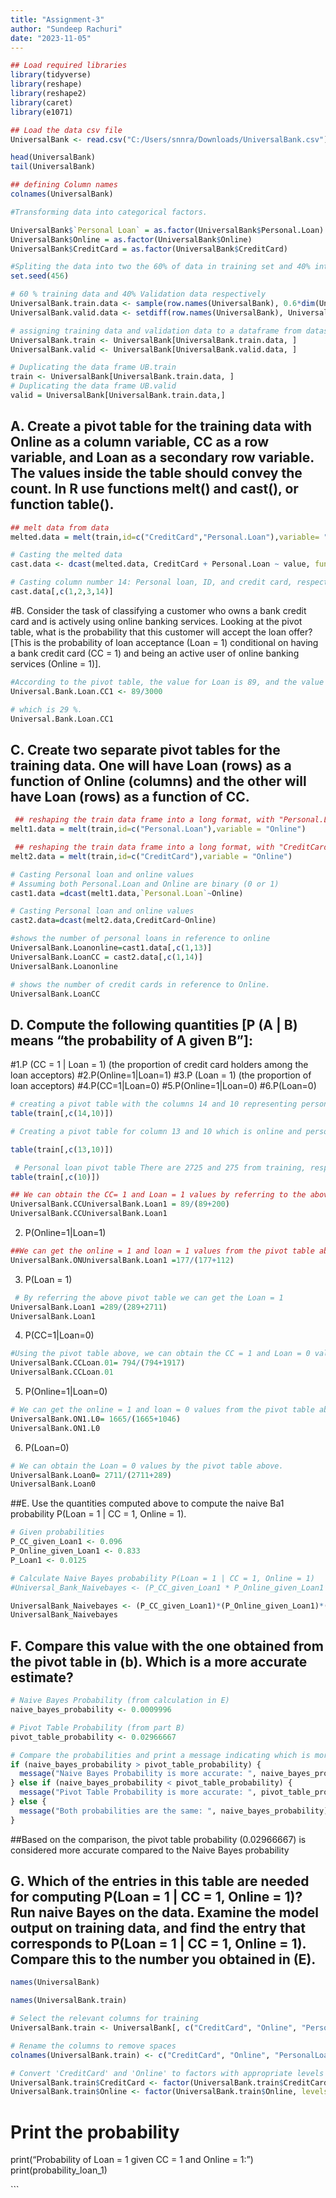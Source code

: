 ---
title: "Assignment-3"
author: "Sundeep Rachuri"
date: "2023-11-05"
---

```{r}
## Load required libraries
library(tidyverse)
library(reshape)
library(reshape2)
library(caret)
library(e1071)

## Load the data csv file
UniversalBank <- read.csv("C:/Users/snnra/Downloads/UniversalBank.csv")

head(UniversalBank)
tail(UniversalBank)
```

```{r}
## defining Column names
colnames(UniversalBank)

#Transforming data into categorical factors.

UniversalBank$`Personal Loan` = as.factor(UniversalBank$Personal.Loan)
UniversalBank$Online = as.factor(UniversalBank$Online)
UniversalBank$CreditCard = as.factor(UniversalBank$CreditCard)
```

```{r}
#Spliting the data into two the 60% of data in training set and 40% into validation set
set.seed(456)

# 60 % training data and 40% Validation data respectively
UniversalBank.train.data <- sample(row.names(UniversalBank), 0.6*dim(UniversalBank)[1])
UniversalBank.valid.data <- setdiff(row.names(UniversalBank), UniversalBank.train.data)

# assigning training data and validation data to a dataframe from dataset respectively
UniversalBank.train <- UniversalBank[UniversalBank.train.data, ]
UniversalBank.valid <- UniversalBank[UniversalBank.valid.data, ]

# Duplicating the data frame UB.train
train <- UniversalBank[UniversalBank.train.data, ]
# Duplicating the data frame UB.valid
valid = UniversalBank[UniversalBank.train.data,]
```

## A. Create a pivot table for the training data with Online as a column variable, CC as a row variable, and Loan as a secondary row variable. The values inside the table should convey the count. In R use functions melt() and cast(), or function table().

```{r}
## melt data from data
melted.data = melt(train,id=c("CreditCard","Personal.Loan"),variable= "Online")

# Casting the melted data
cast.data <- dcast(melted.data, CreditCard + Personal.Loan ~ value, fun.aggregate = length)

# Casting column number 14: Personal loan, ID, and credit card, respectively
cast.data[,c(1,2,3,14)]
```

#B. Consider the task of classifying a customer who owns a bank credit card and is actively using online banking services. Looking at the pivot table, what is the probability that this customer will accept the loan offer? [This is the probability of loan acceptance (Loan = 1) conditional on having a bank credit card (CC = 1) and being an active user of online banking services (Online = 1)].

```{r}
#According to the pivot table, the value for Loan is 89, and the value for CC is 
Universal.Bank.Loan.CC1 <- 89/3000

# which is 29 %.
Universal.Bank.Loan.CC1
```
## C. Create two separate pivot tables for the training data. One will have Loan (rows) as a function of Online (columns) and the other will have Loan (rows) as a function of CC.

```{r}
 ## reshaping the train data frame into a long format, with "Personal.Loan" as an identifier and "Online" as a variable to be melted
melt1.data = melt(train,id=c("Personal.Loan"),variable = "Online")

 ## reshaping the train data frame into a long format, with "CreditCard" as an identifier and "Online" as a variable to be melted
melt2.data = melt(train,id=c("CreditCard"),variable = "Online")
```

```{r}
# Casting Personal loan and online values
# Assuming both Personal.Loan and Online are binary (0 or 1)
cast1.data =dcast(melt1.data,`Personal.Loan`~Online) 

# Casting Personal loan and online values
cast2.data=dcast(melt2.data,CreditCard~Online)
```

```{r}
#shows the number of personal loans in reference to online
UniversalBank.Loanonline=cast1.data[,c(1,13)]
UniversalBank.LoanCC = cast2.data[,c(1,14)]
UniversalBank.Loanonline
```
```{r}

# shows the number of credit cards in reference to Online.
UniversalBank.LoanCC

```
## D. Compute the following quantities [P (A | B) means “the probability of A given B”]:
#1.P (CC = 1 | Loan = 1) (the proportion of credit card holders among the loan acceptors) #2.P(Online=1|Loan=1) 
#3.P (Loan = 1) (the proportion of loan acceptors)
#4.P(CC=1|Loan=0)
#5.P(Online=1|Loan=0)
#6.P(Loan=0)

```{r}
# creating a pivot table with the columns 14 and 10 representing personal loan
table(train[,c(14,10)])
```
```{r}
# Creating a pivot table for column 13 and 10 which is online and personal loan

table(train[,c(13,10)])
```

```{r}
 # Personal loan pivot table There are 2725 and 275 from training, respectively
table(train[,c(10)])
```
```{r}
## We can obtain the CC= 1 and Loan = 1 values by referring to the above p
UniversalBank.CCUniversalBank.Loan1 = 89/(89+200)
UniversalBank.CCUniversalBank.Loan1
```
2. P(Online=1|Loan=1)

```{r}
##We can get the online = 1 and loan = 1 values from the pivot table aboveUB.ONUB.Loan1
UniversalBank.ONUniversalBank.Loan1 =177/(177+112)
```


3. P(Loan = 1)

```{r}
 # By referring the above pivot table we can get the Loan = 1
UniversalBank.Loan1 =289/(289+2711)
UniversalBank.Loan1
```


4. P(CC=1|Loan=0)

```{r}

#Using the pivot table above, we can obtain the CC = 1 and Loan = 0 values
UniversalBank.CCLoan.01= 794/(794+1917) 
UniversalBank.CCLoan.01
```

5. P(Online=1|Loan=0)

```{r}
# We can get the online = 1 and loan = 0 values from the pivot table above.
UniversalBank.ON1.L0= 1665/(1665+1046)
UniversalBank.ON1.L0
```

6. P(Loan=0)

```{r}
# We can obtain the Loan = 0 values by the pivot table above.
UniversalBank.Loan0= 2711/(2711+289)
UniversalBank.Loan0
```
##E. Use the quantities computed above to compute the naive Ba1 probability P(Loan = 1 | CC = 1, Online = 1).

```{r}
# Given probabilities
P_CC_given_Loan1 <- 0.096
P_Online_given_Loan1 <- 0.833
P_Loan1 <- 0.0125

# Calculate Naive Bayes probability P(Loan = 1 | CC = 1, Online = 1)
#Universal_Bank_Naivebayes <- (P_CC_given_Loan1 * P_Online_given_Loan1 * P_Loan1) / (P_CC * P_Online)

UniversalBank_Naivebayes <- (P_CC_given_Loan1)*(P_Online_given_Loan1)*(P_Loan1)
UniversalBank_Naivebayes

```

## F. Compare this value with the one obtained from the pivot table in (b). Which is a more accurate estimate?

```{r}
# Naive Bayes Probability (from calculation in E)
naive_bayes_probability <- 0.0009996

# Pivot Table Probability (from part B)
pivot_table_probability <- 0.02966667

# Compare the probabilities and print a message indicating which is more accurate
if (naive_bayes_probability > pivot_table_probability) {
  message("Naive Bayes Probability is more accurate: ", naive_bayes_probability)
} else if (naive_bayes_probability < pivot_table_probability) {
  message("Pivot Table Probability is more accurate: ", pivot_table_probability)
} else {
  message("Both probabilities are the same: ", naive_bayes_probability)
}

```
##Based on the comparison, the pivot table probability (0.02966667) is considered more accurate compared to the Naive Bayes probability


## G. Which of the entries in this table are needed for computing P(Loan = 1 | CC = 1, Online = 1)? Run naive Bayes on the data. Examine the model output on training data, and find the entry that corresponds to P(Loan = 1 | CC = 1, Online = 1). Compare this to the number you obtained in (E).

```{r}

names(UniversalBank)

names(UniversalBank.train)

# Select the relevant columns for training
UniversalBank.train <- UniversalBank[, c("CreditCard", "Online", "Personal Loan")]

# Rename the columns to remove spaces
colnames(UniversalBank.train) <- c("CreditCard", "Online", "PersonalLoan")

# Convert 'CreditCard' and 'Online' to factors with appropriate levels
UniversalBank.train$CreditCard <- factor(UniversalBank.train$CreditCard, levels = c(0, 1), labels = c("No", "Yes"))
UniversalBank.train$Online <- factor(UniversalBank.train$Online, levels = c(0, 1), labels = c("No", "Yes"))
```


# Print the probability
print("Probability of Loan = 1 given CC = 1 and Online = 1:")
print(probability_loan_1)

```


